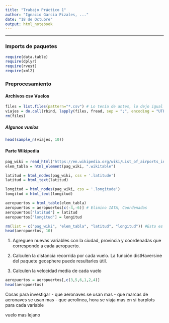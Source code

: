 ---
title: "Trabajo Práctico 1"
author: "Ignacio Garcia Pizales, ..."
date: "18 de Octubre"
output: html_notebook
---
------------------------------------------------------------------------

### Imports de paquetes

```{r}
require(data.table)
require(dplyr)
require(rvest)
require(xml2)
```

### Preprocesamiento

#### Archivos csv Vuelos
```{r}
files = list.files(pattern="*.csv") # Lo tenía de antes, lo dejo igual para varios archivos
viajes = do.call(rbind, lapply(files, fread, sep = ";", encoding = "UTF-8"))
rm(files)
```

##### Algunos vuelos

```{r}
head(sample_n(viajes, 10))
```

#### Parte Wikipedia

```{r}
pag_wiki = read_html("https://en.wikipedia.org/wiki/List_of_airports_in_Argentina")
elem_tabla = html_element(pag_wiki, ".wikitable")

latitud = html_nodes(pag_wiki, css = '.latitude')
latitud = html_text(latitud)

longitud = html_nodes(pag_wiki, css = '.longitude')
longitud = html_text(longitud)

aeropuertos = html_table(elem_tabla)
aeropuertos = aeropuertos[c(-4,-6)] # Elimino IATA, Coordenadas
aeropuertos["latitud"] = latitud
aeropuertos["longitud"] = longitud

rm(list = c("pag_wiki", "elem_tabla", "latitud", "longitud")) #Esto es para que no queden variables sueltas
head(aeropuertos, 10)
```

1. Agreguen nuevas variables con la ciudad, provincia y coordenadas que corresponde a cada aeropuerto.  

2. Calculen la distancia recorrida por cada vuelo. La función distHaversine del paquete
geosphere puede resultarles útil.

3. Calculen la velocidad media de cada vuelo 

```{r}
aeropuertos = aeropuertos[,c(3,5,6,1,2,4)]
head(aeropuertos)
```

Cosas para investigar
- que aeronaves se usan mas
- que marcas de aeronaves se usan mas
- que aerolinea, hora se viaja mas
en si barplots para cada variable

vuelo mas lejano
